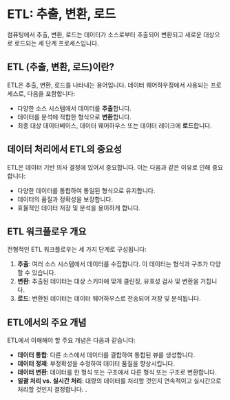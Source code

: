 # ETL: 추출, 변환, 로드

컴퓨팅에서 추출, 변환, 로드는 데이터가 소스로부터 추출되어 변환되고 새로운 대상으로 로드되는 세 단계 프로세스입니다.

## ETL (추출, 변환, 로드)이란?

ETL은 추출, 변환, 로드를 나타내는 용어입니다. 데이터 웨어하우징에서 사용되는 프로세스로, 다음을 포함합니다:

- 다양한 소스 시스템에서 데이터를 **추출**합니다.
- 데이터를 분석에 적합한 형식으로 **변환**합니다.
- 최종 대상 데이터베이스, 데이터 웨어하우스 또는 데이터 레이크에 **로드**합니다.

## 데이터 처리에서 ETL의 중요성

ETL은 데이터 기반 의사 결정에 있어서 중요합니다. 이는 다음과 같은 이유로 인해 중요합니다:

- 다양한 데이터를 통합하여 통일된 형식으로 유지합니다.
- 데이터의 품질과 정확성을 보장합니다.
- 효율적인 데이터 저장 및 분석을 용이하게 합니다.

## ETL 워크플로우 개요

전형적인 ETL 워크플로우는 세 가지 단계로 구성됩니다:

1. **추출**: 여러 소스 시스템에서 데이터를 수집합니다. 이 데이터는 형식과 구조가 다양할 수 있습니다.
2. **변환**: 추출된 데이터는 대상 스키마에 맞게 클린징, 유효성 검사 및 변환을 거칩니다.
3. **로드**: 변환된 데이터는 데이터 웨어하우스로 전송되어 저장 및 분석됩니다.

## ETL에서의 주요 개념

ETL에서 이해해야 할 주요 개념은 다음과 같습니다:

- **데이터 통합**: 다른 소스에서 데이터를 결합하여 통합된 뷰를 생성합니다.
- **데이터 정제**: 부정확성을 수정하여 데이터 품질을 향상시킵니다.
- **데이터 변환**: 데이터를 한 형식 또는 구조에서 다른 형식 또는 구조로 변환합니다.
- **일괄 처리 vs. 실시간 처리**: 대량의 데이터를 처리할 것인지 연속적이고 실시간으로 처리할 것인지 결정합니다.
.